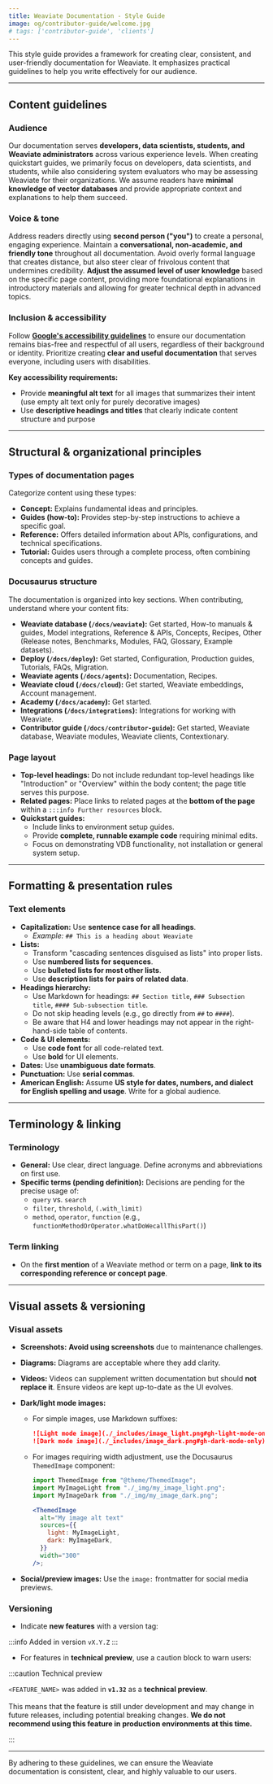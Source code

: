 ```yaml
---
title: Weaviate Documentation - Style Guide
image: og/contributor-guide/welcome.jpg
# tags: ['contributor-guide', 'clients']
---
```


This style guide provides a framework for creating clear, consistent, and user-friendly documentation for Weaviate. It emphasizes practical guidelines to help you write effectively for our audience.

---

## Content guidelines

### Audience

Our documentation serves **developers, data scientists, students, and Weaviate administrators** across various experience levels. When creating quickstart guides, we primarily focus on developers, data scientists, and students, while also considering system evaluators who may be assessing Weaviate for their organizations. We assume readers have **minimal knowledge of vector databases** and provide appropriate context and explanations to help them succeed.

### Voice & tone

Address readers directly using **second person ("you")** to create a personal, engaging experience. Maintain a **conversational, non-academic, and friendly tone** throughout all documentation. Avoid overly formal language that creates distance, but also steer clear of frivolous content that undermines credibility. **Adjust the assumed level of user knowledge** based on the specific page content, providing more foundational explanations in introductory materials and allowing for greater technical depth in advanced topics.

### Inclusion & accessibility

Follow **[Google's accessibility guidelines](https://developers.google.com/style/accessibility)** to ensure our documentation remains bias-free and respectful of all users, regardless of their background or identity. Prioritize creating **clear and useful documentation** that serves everyone, including users with disabilities.

**Key accessibility requirements:**
- Provide **meaningful alt text** for all images that summarizes their intent (use empty alt text only for purely decorative images)
- Use **descriptive headings and titles** that clearly indicate content structure and purpose

---

## Structural & organizational principles

### Types of documentation pages

Categorize content using these types:

- **Concept:** Explains fundamental ideas and principles.
- **Guides (how-to):** Provides step-by-step instructions to achieve a specific goal.
- **Reference:** Offers detailed information about APIs, configurations, and technical specifications.
- **Tutorial:** Guides users through a complete process, often combining concepts and guides.

### Docusaurus structure

The documentation is organized into key sections. When contributing, understand where your content fits:

- **Weaviate database (`/docs/weaviate`):** Get started, How-to manuals & guides, Model integrations, Reference & APIs, Concepts, Recipes, Other (Release notes, Benchmarks, Modules, FAQ, Glossary, Example datasets).
- **Deploy (`/docs/deploy`):** Get started, Configuration, Production guides, Tutorials, FAQs, Migration.
- **Weaviate agents (`/docs/agents`):** Documentation, Recipes.
- **Weaviate cloud (`/docs/cloud`):** Get started, Weaviate embeddings, Account management.
- **Academy (`/docs/academy`):** Get started.
- **Integrations (`/docs/integrations`):** Integrations for working with Weaviate.
- **Contributor guide (`/docs/contributor-guide`):** Get started, Weaviate database, Weaviate modules, Weaviate clients, Contextionary.

### Page layout

- **Top-level headings:** Do not include redundant top-level headings like "Introduction" or "Overview" within the body content; the page title serves this purpose.
- **Related pages:** Place links to related pages at the **bottom of the page** within a `:::info Further resources` block.
- **Quickstart guides:**
  - Include links to environment setup guides.
  - Provide **complete, runnable example code** requiring minimal edits.
  - Focus on demonstrating VDB functionality, not installation or general system setup.

---

## Formatting & presentation rules

### Text elements

- **Capitalization:** Use **sentence case for all headings**.
  - _Example:_ `## This is a heading about Weaviate`
- **Lists:**
  - Transform "cascading sentences disguised as lists" into proper lists.
  - Use **numbered lists for sequences**.
  - Use **bulleted lists for most other lists**.
  - Use **description lists for pairs of related data**.
- **Headings hierarchy:**
  - Use Markdown for headings: `## Section title`, `### Subsection title`, `#### Sub-subsection title`.
  - Do not skip heading levels (e.g., go directly from `##` to `####`).
  - Be aware that H4 and lower headings may not appear in the right-hand-side table of contents.
- **Code & UI elements:**
  - Use **code font** for all code-related text.
  - Use **bold** for UI elements.
- **Dates:** Use **unambiguous date formats**.
- **Punctuation:** Use **serial commas**.
- **American English:** Assume **US style for dates, numbers, and dialect for English spelling and usage**. Write for a global audience.

---

## Terminology & linking

### Terminology

- **General:** Use clear, direct language. Define acronyms and abbreviations on first use.
- **Specific terms (pending definition):** Decisions are pending for the precise usage of:
  - `query` vs. `search`
  - `filter`, `threshold`, `(.with_limit)`
  - `method`, `operator`, `function` (e.g., `functionMethodOrOperator.whatDoWecallThisPart()`)

### Term linking

- On the **first mention** of a Weaviate method or term on a page, **link to its corresponding reference or concept page**.

---

## Visual assets & versioning

### Visual assets

- **Screenshots:** **Avoid using screenshots** due to maintenance challenges.
- **Diagrams:** Diagrams are acceptable where they add clarity.
- **Videos:** Videos can supplement written documentation but should **not replace it**. Ensure videos are kept up-to-date as the UI evolves.
- **Dark/light mode images:**

  - For simple images, use Markdown suffixes:
    ```markdown
    ![Light mode image](./_includes/image_light.png#gh-light-mode-only)
    ![Dark mode image](./_includes/image_dark.png#gh-dark-mode-only)
    ```
  - For images requiring width adjustment, use the Docusaurus `ThemedImage` component:

    ```jsx
    import ThemedImage from "@theme/ThemedImage";
    import MyImageLight from "./_img/my_image_light.png";
    import MyImageDark from "./_img/my_image_dark.png";

    <ThemedImage
      alt="My image alt text"
      sources={{
        light: MyImageLight,
        dark: MyImageDark,
      }}
      width="300"
    />;
    ```

- **Social/preview images:** Use the `image:` frontmatter for social media previews.

### Versioning

- Indicate **new features** with a version tag: 

:::info Added in version `vX.Y.Z`
:::

- For features in **technical preview**, use a caution block to warn users:

:::caution Technical preview

`<FEATURE_NAME>` was added in **`v1.32`** as a **technical preview**.<br/><br/> 
This means that the feature is still under development and may change in future releases, including potential breaking changes.
**We do not recommend using this feature in production environments at this time.**

:::

---

By adhering to these guidelines, we can ensure the Weaviate documentation is consistent, clear, and highly valuable to our users.
